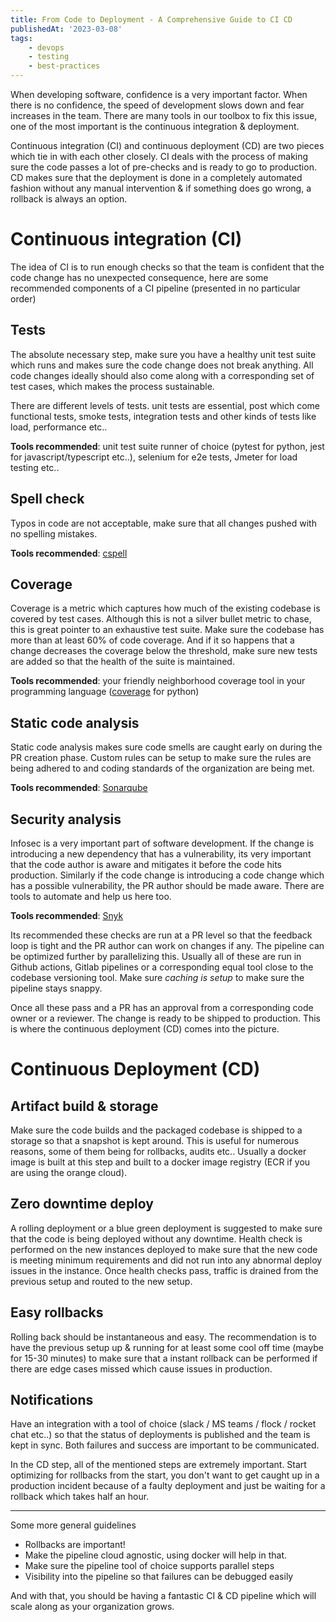 ```yaml
---
title: From Code to Deployment - A Comprehensive Guide to CI CD
publishedAt: '2023-03-08'
tags:
    - devops
    - testing
    - best-practices
---
```


When developing software, confidence is a very important factor. When there is no confidence, the speed of development slows down and fear increases in the team. There are many tools in our toolbox to fix this issue, one of the most important is the continuous integration & deployment.

Continuous integration (CI) and continuous deployment (CD) are two pieces which tie in with each other closely. CI deals with the process of making sure the code passes a lot of pre-checks and is ready to go to production. CD makes sure that the deployment is done in a completely automated fashion without any manual intervention & if something does go wrong, a rollback is always an option.

# Continuous integration (CI)

The idea of CI is to run enough checks so that the team is confident that the code change has no unexpected consequence, here are some recommended components of a CI pipeline (presented in no particular order)

## Tests

The absolute necessary step, make sure you have a healthy unit test suite which runs and makes sure the code change does not break anything. All code changes ideally should also come along with a corresponding set of test cases, which makes the process sustainable.

There are different levels of tests. unit tests are essential, post which come functional tests, smoke tests, integration tests and other kinds of tests like load, performance etc..

**Tools recommended**: unit test suite runner of choice (pytest for python, jest for javascript/typescript etc..), selenium for e2e tests, Jmeter for load testing etc..

## Spell check

Typos in code are not acceptable, make sure that all changes pushed with no spelling mistakes.

**Tools recommended**: [cspell](https://cspell.org/)

## Coverage

Coverage is a metric which captures how much of the existing codebase is covered by test cases. Although this is not a silver bullet metric to chase, this is great pointer to an exhaustive test suite. Make sure the codebase has more than at least 60% of code coverage. And if it so happens that a change decreases the coverage below the threshold, make sure new tests are added so that the health of the suite is maintained.

**Tools recommended**: your friendly neighborhood coverage tool in your programming language ([coverage](https://coverage.readthedocs.io/) for python)

## Static code analysis

Static code analysis makes sure code smells are caught early on during the PR creation phase. Custom rules can be setup to make sure the rules are being adhered to and coding standards of the organization are being met.

**Tools recommended**: [Sonarqube](https://docs.sonarqube.org/latest/)

## Security analysis

Infosec is a very important part of software development. If the change is introducing a new dependency that has a vulnerability, its very important that the code author is aware and mitigates it before the code hits production. Similarly if the code change is introducing a code change which has a possible vulnerability, the PR author should be made aware. There are tools to automate and help us here too.

**Tools recommended**: [Snyk](https://snyk.io/)

Its recommended these checks are run at a PR level so that the feedback loop is tight and the PR author can work on changes if any. The pipeline can be optimized further by parallelizing this. Usually all of these are run in Github actions, Gitlab pipelines or a corresponding equal tool close to the codebase versioning tool. Make sure _caching is setup_ to make sure the pipeline stays snappy.

Once all these pass and a PR has an approval from a corresponding code owner or a reviewer. The change is ready to be shipped to production. This is where the continuous deployment (CD) comes into the picture.

# Continuous Deployment (CD)

## Artifact build & storage

Make sure the code builds and the packaged codebase is shipped to a storage so that a snapshot is kept around. This is useful for numerous reasons, some of them being for rollbacks, audits etc.. Usually a docker image is built at this step and built to a docker image registry (ECR if you are using the orange cloud).

## Zero downtime deploy

A rolling deployment or a blue green deployment is suggested to make sure that the code is being deployed without any downtime. Health check is performed on the new instances deployed to make sure that the new code is meeting minimum requirements and did not run into any abnormal deploy issues in the instance. Once health checks pass, traffic is drained from the previous setup and routed to the new setup.

## Easy rollbacks

Rolling back should be instantaneous and easy. The recommendation is to have the previous setup up & running for at least some cool off time (maybe for 15-30 minutes) to make sure that a instant rollback can be performed if there are edge cases missed which cause issues in production.

## Notifications

Have an integration with a tool of choice (slack / MS teams / flock / rocket chat etc..) so that the status of deployments is published and the team is kept in sync. Both failures and success are important to be communicated.

In the CD step, all of the mentioned steps are extremely important. Start optimizing for rollbacks from the start, you don't want to get caught up in a production incident because of a faulty deployment and just be waiting for a rollback which takes half an hour.

---

Some more general guidelines

-   Rollbacks are important!
-   Make the pipeline cloud agnostic, using docker will help in that.
-   Make sure the pipeline tool of choice supports parallel steps
-   Visibility into the pipeline so that failures can be debugged easily

And with that, you should be having a fantastic CI & CD pipeline which will scale along as your organization grows.
